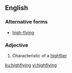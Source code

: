 ==English==

===Alternative forms===
* [[high-flying]]

===Adjective===
{{en-adj}}

# Characteristic of a [[highflier]]

[[ku:highflying]]
[[vi:highflying]]